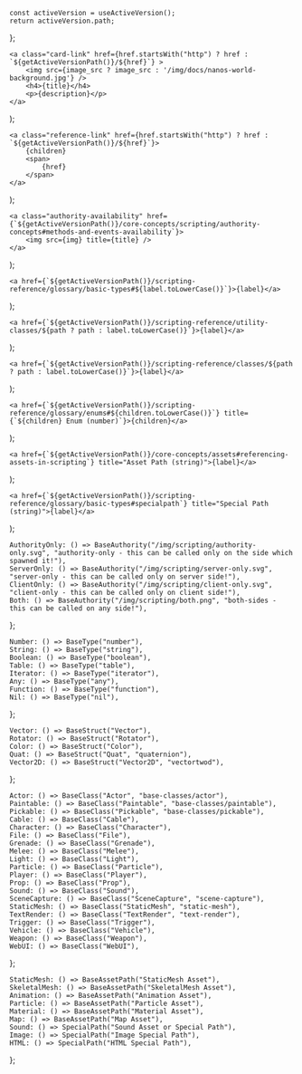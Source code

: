 
<!-- Getter to get the current version path - for links -->
	const activeVersion = useActiveVersion();
	return activeVersion.path;
};


<!-- Square Card Link -->
	<a class="card-link" href={href.startsWith("http") ? href : `${getActiveVersionPath()}/${href}`} > 
		<img src={image_src ? image_src : '/img/docs/nanos-world-background.jpg'} />
		<h4>{title}</h4>
		<p>{description}</p>
	</a>
);

<!-- Rectangular Reference Link -->
	<a class="reference-link" href={href.startsWith("http") ? href : `${getActiveVersionPath()}/${href}`}>
		{children}
		<span>
			{href}
		</span>
	</a>
);


<!-- Generic Base Authority component -->
	<a class="authority-availability" href={`${getActiveVersionPath()}/core-concepts/scripting/authority-concepts#methods-and-events-availability`}>
		<img src={img} title={title} />
	</a>
);

<!-- Generic Basic Type component -->
	<a href={`${getActiveVersionPath()}/scripting-reference/glossary/basic-types#${label.toLowerCase()}`}>{label}</a>
);

<!-- Generic Struct Type component -->
	<a href={`${getActiveVersionPath()}/scripting-reference/utility-classes/${path ? path : label.toLowerCase()}`}>{label}</a>
);

<!-- Generic Struct Type component -->
	<a href={`${getActiveVersionPath()}/scripting-reference/classes/${path ? path : label.toLowerCase()}`}>{label}</a>
);

<!-- Define Enum component -->
	<a href={`${getActiveVersionPath()}/scripting-reference/glossary/enums#${children.toLowerCase()}`} title={`${children} Enum (number)`}>{children}</a>
);

<!-- Define Asset Path component -->
	<a href={`${getActiveVersionPath()}/core-concepts/assets#referencing-assets-in-scripting`} title="Asset Path (string)">{label}</a>
);

<!-- Define Special Path component -->
	<a href={`${getActiveVersionPath()}/scripting-reference/glossary/basic-types#specialpath`} title="Special Path (string)">{label}</a>
);


<!-- Defines Authority Types componenets -->
	AuthorityOnly: () => BaseAuthority("/img/scripting/authority-only.svg", "authority-only - this can be called only on the side which spawned it!"),
	ServerOnly: () => BaseAuthority("/img/scripting/server-only.svg", "server-only - this can be called only on server side!"),
	ClientOnly: () => BaseAuthority("/img/scripting/client-only.svg", "client-only - this can be called only on client side!"),
	Both: () => BaseAuthority("/img/scripting/both.png", "both-sides - this can be called on any side!"),
};

<!-- Defines Basic Types componenets -->
	Number: () => BaseType("number"),
	String: () => BaseType("string"),
	Boolean: () => BaseType("boolean"),
	Table: () => BaseType("table"),
	Iterator: () => BaseType("iterator"),
	Any: () => BaseType("any"),
	Function: () => BaseType("function"),
	Nil: () => BaseType("nil"),
};

<!-- Defines Struct Types componenets -->
	Vector: () => BaseStruct("Vector"),
	Rotator: () => BaseStruct("Rotator"),
	Color: () => BaseStruct("Color"),
	Quat: () => BaseStruct("Quat", "quaternion"),
	Vector2D: () => BaseStruct("Vector2D", "vectortwod"),
};

<!-- Defines Classes componenets -->
	Actor: () => BaseClass("Actor", "base-classes/actor"),
	Paintable: () => BaseClass("Paintable", "base-classes/paintable"),
	Pickable: () => BaseClass("Pickable", "base-classes/pickable"),
	Cable: () => BaseClass("Cable"),
	Character: () => BaseClass("Character"),
	File: () => BaseClass("File"),
	Grenade: () => BaseClass("Grenade"),
	Melee: () => BaseClass("Melee"),
	Light: () => BaseClass("Light"),
	Particle: () => BaseClass("Particle"),
	Player: () => BaseClass("Player"),
	Prop: () => BaseClass("Prop"),
	Sound: () => BaseClass("Sound"),
	SceneCapture: () => BaseClass("SceneCapture", "scene-capture"),
	StaticMesh: () => BaseClass("StaticMesh", "static-mesh"),
	TextRender: () => BaseClass("TextRender", "text-render"),
	Trigger: () => BaseClass("Trigger"),
	Vehicle: () => BaseClass("Vehicle"),
	Weapon: () => BaseClass("Weapon"),
	WebUI: () => BaseClass("WebUI"),
};

<!-- Defines Assets Path -->
	StaticMesh: () => BaseAssetPath("StaticMesh Asset"),
	SkeletalMesh: () => BaseAssetPath("SkeletalMesh Asset"),
	Animation: () => BaseAssetPath("Animation Asset"),
	Particle: () => BaseAssetPath("Particle Asset"),
	Material: () => BaseAssetPath("Material Asset"),
	Map: () => BaseAssetPath("Map Asset"),
	Sound: () => SpecialPath("Sound Asset or Special Path"),
	Image: () => SpecialPath("Image Special Path"),
	HTML: () => SpecialPath("HTML Special Path"),
};